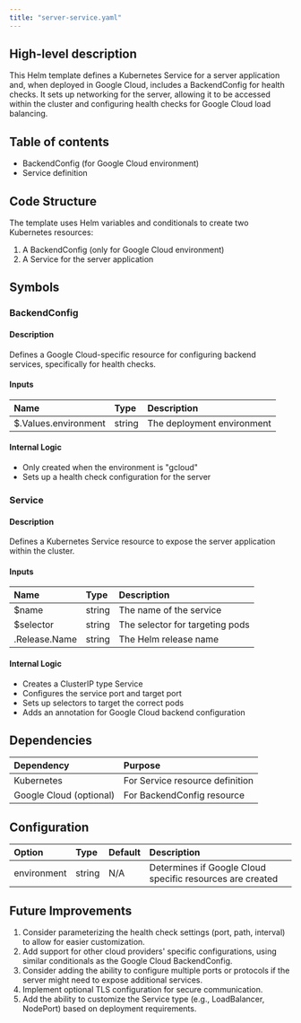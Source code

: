 ```yaml
---
title: "server-service.yaml"
---
```


## High-level description
This Helm template defines a Kubernetes Service for a server application and, when deployed in Google Cloud, includes a BackendConfig for health checks. It sets up networking for the server, allowing it to be accessed within the cluster and configuring health checks for Google Cloud load balancing.

## Table of contents
- BackendConfig (for Google Cloud environment)
- Service definition

## Code Structure
The template uses Helm variables and conditionals to create two Kubernetes resources:
1. A BackendConfig (only for Google Cloud environment)
2. A Service for the server application

## Symbols

### BackendConfig
#### Description
Defines a Google Cloud-specific resource for configuring backend services, specifically for health checks.

#### Inputs
| Name | Type | Description |
|:-----|:-----|:------------|
| $.Values.environment | string | The deployment environment |

#### Internal Logic
- Only created when the environment is "gcloud"
- Sets up a health check configuration for the server

### Service
#### Description
Defines a Kubernetes Service resource to expose the server application within the cluster.

#### Inputs
| Name | Type | Description |
|:-----|:-----|:------------|
| $name | string | The name of the service |
| $selector | string | The selector for targeting pods |
| .Release.Name | string | The Helm release name |

#### Internal Logic
- Creates a ClusterIP type Service
- Configures the service port and target port
- Sets up selectors to target the correct pods
- Adds an annotation for Google Cloud backend configuration

## Dependencies
| Dependency | Purpose |
|:-----------|:--------|
| Kubernetes | For Service resource definition |
| Google Cloud (optional) | For BackendConfig resource |

## Configuration
| Option | Type | Default | Description |
|:-------|:-----|:--------|:------------|
| environment | string | N/A | Determines if Google Cloud specific resources are created |

## Future Improvements
1. Consider parameterizing the health check settings (port, path, interval) to allow for easier customization.
2. Add support for other cloud providers' specific configurations, using similar conditionals as the Google Cloud BackendConfig.
3. Consider adding the ability to configure multiple ports or protocols if the server might need to expose additional services.
4. Implement optional TLS configuration for secure communication.
5. Add the ability to customize the Service type (e.g., LoadBalancer, NodePort) based on deployment requirements.